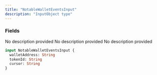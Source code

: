 ```yaml
---
title: "NotableWalletEventsInput"
description: "InputObject type"
---
```


### Fields

<ResponseField name="walletAddress" type="String">
  No description provided
</ResponseField>

<ResponseField name="tokenId" type="String">
  No description provided
</ResponseField>

<ResponseField name="cursor" type="String">
  No description provided
</ResponseField>


```graphql NotableWalletEventsInput
input NotableWalletEventsInput {
  walletAddress: String
  tokenId: String
  cursor: String
}
```
